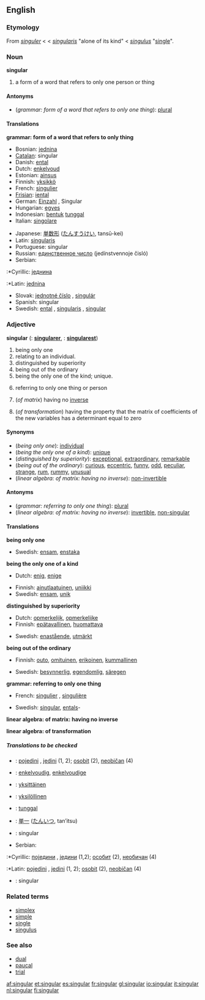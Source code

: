 ==English==

===Etymology===
From {{ME.}} ''[[singuler]]'' < {{OF.}} < {{L.}} ''[[singularis]]'' "alone of its kind" < {{L.}} ''[[singulus]]'' "[[single]]".

===Noun===
'''singular'''

#{{grammar}} a form of a word that refers to only one person or thing

====Antonyms====
*(''grammar: form of a word that refers to only one thing''): [[plural]]

====Translations====

'''grammar: form of a word that refers to only thing'''
{{top}}
*Bosnian: [[jednina]] {{f}}
*[[Catalan]]: singular {{m}}
*Danish: [[ental]]
*Dutch: [[enkelvoud]] {{n}}
*Estonian: [[ainsus]]
*Finnish: [[yksikkö]]
*French: [[singulier]] {{m}}
*[[Frisian]]: [[iental]]
*German: [[Einzahl]] {{f}}, Singular {{m}}
*Hungarian: [[egyes]]
*Indonesian: [[bentuk]] [[tunggal]]
*Italian: [[singolare]] {{m}}
{{mid}}
*Japanese: [[単数形]] ([[たんすうけい]], tansū-kei)
*Latin: [[singularis]]
*Portuguese: singular
*Russian: [[единственное число]] (jedínstvennoje čisló) {{n}}
*Serbian:<!--Note: in English, "Cyrillic" and "Latin" are proper nouns and are always capitalized. Even the verbs "to Romanize" and "to Cyrillicize" are capitalized in English. -->
:*Cyrillic: [[једнина]] {{f}}
:*Latin: [[jednina]] {{f}}
*Slovak: [[jednotné číslo]] {{n}}, [[singulár]] {{m}}
*Spanish: singular {{m}}
*Swedish: [[ental]] {{n}}, [[singularis]] {{n}}, [[singular#Swedish|singular]] {{n}}
{{bottom}}

===Adjective===
'''singular'''  ({{compar}}: '''[[singularer]]''', {{superl}}: '''[[singularest]]''')
#being only one
#relating to an individual.
#distinguished by superiority
#being out of the ordinary
#being the only one of the kind; unique.
#{{grammar}} referring to only one thing or person
#{{linearalg}} (''of matrix'') having no [[inverse]]
#{{linearalg}} (''of transformation'') having the property that the matrix of coefficients of the new variables has a determinant equal to zero

====Synonyms====
*(''being only one''): [[individual]]
*(''being the only one of a kind''): [[unique]]
*(''distinguished by superiority''): [[exceptional]], [[extraordinary]], [[remarkable]]
*(''being out of the ordinary''): [[curious]], [[eccentric]], [[funny]], [[odd]], [[peculiar]], [[strange]], [[rum]], [[rummy]], [[unusual]]
*(''linear algebra: of matrix: having no inverse''): [[non-invertible]]

====Antonyms====
*(''grammar: referring to only one thing''): [[plural]]
*(''linear algebra: of matrix: having no inverse''): [[invertible]], [[non-singular]]

====Translations====
'''being only one'''
{{top}}
{{mid}}
*Swedish: [[ensam]], [[enstaka]]
{{bottom}}

'''being the only one of a kind'''
{{top}}
*Dutch: [[enig]], [[enige]]
{{mid}}
*Finnish: [[ainutlaatuinen]], [[uniikki]]
*Swedish: [[ensam]], [[unik]]
{{bottom}}

'''distinguished by superiority'''
{{top}}
*Dutch: [[opmerkelijk]], [[opmerkelijke]]
*Finnish: [[epätavallinen]], [[huomattava]]
{{mid}}
*Swedish: [[enastående]], [[utmärkt]]
{{bottom}}

'''being out of the ordinary'''
{{top}}
*Finnish: [[outo]], [[omituinen]], [[erikoinen]], [[kummallinen]]
{{mid}}
*Swedish: [[besynnerlig]], [[egendomlig]], [[säregen]]
{{bottom}}

'''grammar: referring to only one thing'''
{{top}}
*French: [[singulier]] {{m}}, [[singulière]] {{f}}
{{mid}}
*Swedish: [[singular#Swedish|singular]], [[ental]]s-
{{bottom}}

'''linear algebra: of matrix: having no inverse'''
{{top}}
{{mid}}
{{bottom}}

'''linear algebra: of transformation'''
{{top}}
{{mid}}
{{bottom}}

=====Translations to be checked=====
<!--Remove this section once all of the translations below have been moved into the tables above.-->
{{checktrans}}

*{{ttbc|Bosnian}}: [[pojedini]] {{m}}, [[jedini]] {{m}} (1, 2); [[osobit]] {{m}} (2), [[neobičan]] {{m}} (4)
*{{ttbc|Dutch}}: [[enkelvoudig]], [[enkelvoudige]]
*{{ttbc|Finnish}}: [[yksittäinen]]
*{{ttbc|Finnish}}: [[yksilöllinen]]
*{{ttbc|Indonesian}}: [[tunggal]]
*{{ttbc|Japanese}}: [[単一]] ([[たんいつ]], tan’itsu)
*{{ttbc|Portuguese}}: singular
*Serbian:
:*Cyrillic: [[поједини]] {{m}}, [[једини]] {{m}} (1,2); [[особит]] {{m}} (2), [[необичан]] {{m}} (4)
:*Latin: [[pojedini]] {{m}}, [[jedini]] {{m}} (1, 2); [[osobit]] {{m}} (2), [[neobičan]] {{m}} (4)
*{{ttbc|Spanish}}: singular

===Related terms===
*[[simplex]]
*[[simple]]
*[[single]]
*[[singulus]]

===See also===
*[[dual]]
*[[paucal]]
*[[trial]]

[[af:singular]]
[[et:singular]]
[[es:singular]]
[[fr:singular]]
[[gl:singular]]
[[io:singular]]
[[it:singular]]
[[nl:singular]]
[[fi:singular]]